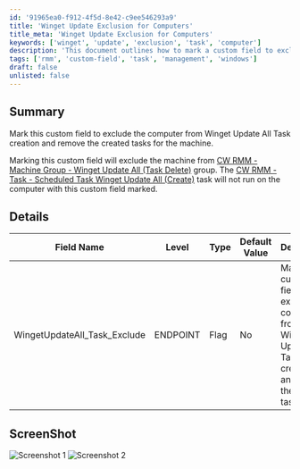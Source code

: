 ```yaml
---
id: '91965ea0-f912-4f5d-8e42-c9ee546293a9'
title: 'Winget Update Exclusion for Computers'
title_meta: 'Winget Update Exclusion for Computers'
keywords: ['winget', 'update', 'exclusion', 'task', 'computer']
description: 'This document outlines how to mark a custom field to exclude a computer from the Winget Update All Task creation in ConnectWise RMM. It provides details on the specific field, its properties, and how to manage tasks related to Winget updates for machines.'
tags: ['rmm', 'custom-field', 'task', 'management', 'windows']
draft: false
unlisted: false
---
```

## Summary

Mark this custom field to exclude the computer from Winget Update All Task creation and remove the created tasks for the machine.

Marking this custom field will exclude the machine from [CW RMM - Machine Group - Winget Update All (Task Delete)](https://proval.itglue.com/DOC-5078775-15702936) group. The [CW RMM - Task - Scheduled Task Winget Update All (Create)](https://proval.itglue.com/DOC-5078775-15702931) task will not run on the computer with this custom field marked.

## Details

| Field Name                        | Level    | Type | Default Value | Description                                                                 | Editable |
|-----------------------------------|----------|------|---------------|-----------------------------------------------------------------------------|----------|
| WingetUpdateAll_Task_Exclude      | ENDPOINT | Flag | No            | Mark this custom field to exclude the computer from Winget Update All Task creation and remove the created task. | Yes      |

## ScreenShot

![Screenshot 1](../../../static/img/EndPoint---WingetUpdateAll_Task_Exclude/image_1.png) ![Screenshot 2](../../../static/img/EndPoint---WingetUpdateAll_Task_Exclude/image_2.png)











